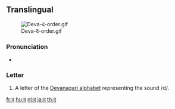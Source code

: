 {{also|ढ|ट}}
==Translingual==
[[File:Deva-द-order.gif|thumb]]

===Pronunciation===
* {{IPA|/də/|lang=mul}}

===Letter===
{{mul-deva|da}}

# A letter of the [[Devanagari alphabet]] representing the sound /d/.

[[fr:द]]
[[hu:द]]
[[nl:द]]
[[ja:द]]
[[th:द]]